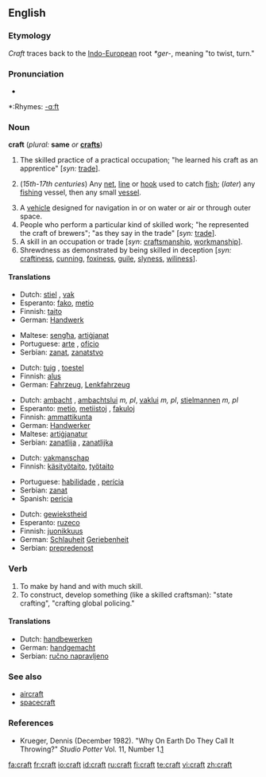 {{wikipedia|dab=craft (disambiguation)|craft}}
==English==

===Etymology===
''Craft'' traces back to the [[Indo-European]] root ''*ger-'', meaning "to twist, turn."

===Pronunciation===
*{{audio|en-us-craft.ogg|Audio (US)}}

*:Rhymes: [[Rhymes:English:-ɑːft|-ɑːft]]

===Noun===
{{wikipedia}}
'''craft''' (''plural:'' '''same''' ''or'' '''[[crafts]]''')

# The skilled practice of a practical occupation; "he learned his craft as an apprentice" [''syn:'' [[trade]]].
# {{nautical}} (''15th-17th centuries'') Any [[net]], [[line]] or [[hook]] used to catch [[fish]]; (''later'') any [[fishing]] vessel, then any small [[vessel]].
# A [[vehicle]] designed for navigation in or on water or air or through outer space.
# People who perform a particular kind of skilled work; "he represented the craft of brewers"; "as they say in the trade" [''syn:'' [[trade]]].
# A skill in an occupation or trade [''syn'': [[craftsmanship]], [[workmanship]]].
# Shrewdness as demonstrated by being skilled in deception [''syn:'' [[craftiness]], [[cunning]], [[foxiness]], [[guile]], [[slyness]], [[wiliness]]].

====Translations====
{{trans-top|skilled practice}}
*Dutch: [[stiel]] {{m}}, [[vak]] {{n}}
*Esperanto: [[fako]], [[metio]]
*Finnish: [[taito]]
*German: [[Handwerk]]
{{trans-mid}}
*Maltese: [[sengħa]], [[artiġjanat]]
*Portuguese: [[arte]] {{m}}, [[ofício]] {{m}}
*Serbian: [[zanat]], [[zanatstvo]]
{{trans-bottom}}

{{trans-top|vehicle designed for navigation}}
*Dutch: [[tuig]] {{n}}, [[toestel]] {{n}}
*Finnish: [[alus]]
*German: [[Fahrzeug]], [[Lenkfahrzeug]]
{{trans-mid}}
{{trans-bottom}}

{{trans-top|people who perform a particular kind of skilled work}}
*Dutch: [[ambacht]] {{m}}, [[ambachtslui]] ''m, pl'', [[vaklui]] ''m, pl'', [[stielmannen]] ''m, pl''
*Esperanto: [[metio]], [[metiistoj]] {{p}}, [[fakuloj]] {{p}}
*Finnish: [[ammattikunta]]
*German: [[Handwerker]]
*Maltese: [[artiġjanatur]] {{m}}
*Serbian: [[zanatlija]] {{m}}, [[zanatlijka]] {{f}}
{{trans-mid}}
{{trans-bottom}}

{{trans-top|skill in an occupation}}
*Dutch: [[vakmanschap]]
*Finnish: [[käsityötaito]], [[työtaito]]
{{trans-mid}}
*Portuguese: [[habilidade]] {{f}}, [[perícia]] {{f}}
*Serbian: [[zanat]]
*Spanish: [[pericia]] {{f}}
{{trans-bottom}}

{{trans-top|shrewdness}}
*Dutch: [[gewiekstheid]] {{f}}
*Esperanto: [[ruzeco]]
*Finnish: [[juonikkuus]]
*German: [[Schlauheit]] [[Geriebenheit]]
*Serbian: [[prepredenost]]
{{trans-mid}}
{{trans-bottom}}

===Verb===
{{en-verb}}

# To make by hand and with much skill.
# To construct, develop something (like a skilled craftsman): "state crafting", "crafting global policing."

====Translations====
{{trans-top|make by hand}}
*Dutch: [[handbewerken]]
*German: [[handgemacht]]
*Serbian: [[ručno napravljeno]]
{{trans-mid}}
{{trans-bottom}}

===See also===
*[[aircraft]]
*[[spacecraft]]

===References===
*Krueger, Dennis (December 1982). "Why On Earth Do They Call It Throwing?" ''Studio Potter'' Vol. 11, Number 1.[http://www.studiopotter.org/articles/?art=art0001]

[[fa:craft]]
[[fr:craft]]
[[io:craft]]
[[id:craft]]
[[ru:craft]]
[[fi:craft]]
[[te:craft]]
[[vi:craft]]
[[zh:craft]]